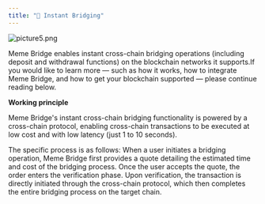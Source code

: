 ```yaml
---
title: "🌉 Instant Bridging"
---
```


![picture5.png](/images/picture5.png)

Meme Bridge enables instant cross-chain bridging operations (including deposit and withdrawal functions) on the blockchain networks it supports.If you would like to learn more — such as how it works, how to integrate Meme Bridge, and how to get your blockchain supported — please continue reading below.

**Working principle**

Meme Bridge's instant cross-chain bridging functionality is powered by a cross-chain protocol, enabling cross-chain transactions to be executed at low cost and with low latency (just 1 to 10 seconds).

The specific process is as follows: When a user initiates a bridging operation, Meme Bridge first provides a quote detailing the estimated time and cost of the bridging process. Once the user accepts the quote, the order enters the verification phase. Upon verification, the transaction is directly initiated through the cross-chain protocol, which then completes the entire bridging process on the target chain.